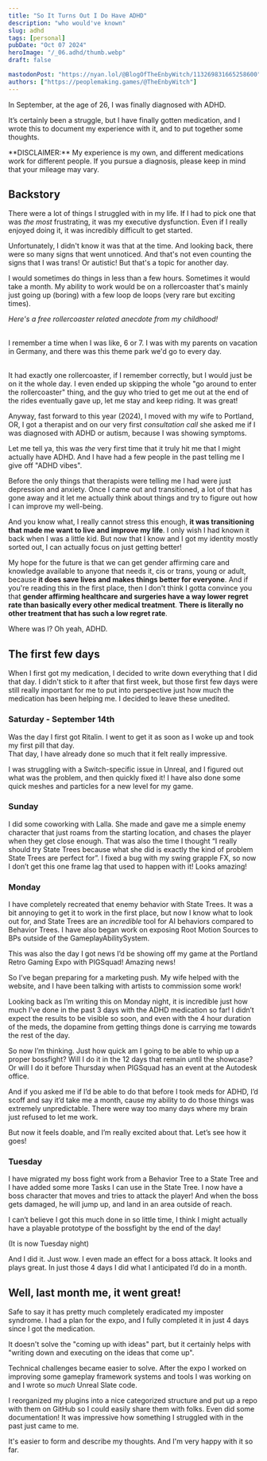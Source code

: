 ```yaml
---
title: "So It Turns Out I Do Have ADHD"
description: "who would've known"
slug: adhd
tags: [personal]
pubDate: "Oct 07 2024"
heroImage: "/_06.adhd/thumb.webp"
draft: false

mastodonPost: "https://nyan.lol/@BlogOfTheEnbyWitch/113269831665258600"
authors: ["https://peoplemaking.games/@TheEnbyWitch"]
---
```


In September, at the age of 26, I was finally diagnosed with ADHD.

It’s certainly been a struggle, but I have finally gotten medication, and I wrote this to document my experience with it, and to put together some thoughts.


<Note>
  **DISCLAIMER:** My experience is my own, and different medications work for
  different people. If you pursue a diagnosis, please keep in mind that your
  mileage may vary.
</Note>

## Backstory

There were a lot of things I struggled with in my life. If I had to pick one that was _the most_ frustrating, it was my executive dysfunction. Even if I really enjoyed doing it, it was incredibly difficult to get started.

Unfortunately, I didn't know it was that at the time. And looking back, there were so many signs that went unnoticed. And that's not even counting the signs that I was trans! Or autistic! But that's a topic for another day.

I would sometimes do things in less than a few hours. Sometimes it would take a month. My ability to work would be on a rollercoaster that's mainly just going up (boring) with a few loop de loops (very rare but exciting times).

<Note>

_Here's a free rollercoaster related anecdote from my childhood!_

<br />I remember a time when I was like, 6 or 7. I was with my parents on
vacation in Germany, and there was this theme park we'd go to every day.

<br />
It had exactly one rollercoaster, if I remember correctly, but I would just be on
it the whole day. I even ended up skipping the whole "go around to enter the rollercoaster"
thing, and the guy who tried to get me out at the end of the rides eventually gave
up, let me stay and keep riding. It was great!

</Note>

Anyway, fast forward to this year (2024), I moved with my wife to Portland, OR, I got a therapist and on our very first _consultation call_ she asked me if I was diagnosed with ADHD or autism, because I was showing symptoms.

Let me tell ya, this was _the_ very first time that it truly hit me that I might actually have ADHD. And I have had a few people in the past telling me I give off "ADHD vibes".

Before the only things that therapists were telling me I had were just depression and anxiety. Once I came out and transitioned, a lot of that has gone away and it let me actually think about things and try to figure out how I can improve my well-being.

And you know what, I really cannot stress this enough, **it was transitioning that made me want to live and improve my life**. I only wish I had known it back when I was a little kid. But now that I know and I got my identity mostly sorted out, I can actually focus on just getting better!

My hope for the future is that we can get gender affirming care and knowledge available to anyone that needs it, cis or trans, young or adult, because **it does save lives and makes things better for everyone**. And if you're reading this in the first place, then I don't think I gotta convince you that **gender affirming healthcare and surgeries have a way lower regret rate than basically every other medical treatment**. **There is literally no other treatment that has such a low regret rate**.

Where was I? Oh yeah, ADHD.

## The first few days

When I first got my medication, I decided to write down everything that I did that day. I didn't stick to it after that first week, but those first few days were still really important for me to put into perspective just how much the medication has been helping me. I decided to leave these unedited.

### Saturday - September 14th

Was the day I first got Ritalin. I went to get it as soon as I woke up and took my first pill that day.  
That day, I have already done so much that it felt really impressive.

I was struggling with a Switch-specific issue in Unreal, and I figured out what was the problem, and then quickly fixed it! I have also done some quick meshes and particles for a new level for my game.

### Sunday

I did some coworking with Lalla. She made and gave me a simple enemy character that just roams from the starting location, and chases the player when they get close enough. That was also the time I thought “I really should try State Trees because what she did is exactly the kind of problem State Trees are perfect for”. I fixed a bug with my swing grapple FX, so now I don’t get this one frame lag that used to happen with it! Looks amazing!

### Monday

I have completely recreated that enemy behavior with State Trees. It was a bit annoying to get it to work in the first place, but now I know what to look out for, and State Trees are an _incredible_ tool for AI behaviors compared to Behavior Trees. I have also began work on exposing Root Motion Sources to BPs outside of the GameplayAbilitySystem.

This was also the day I got news I’d be showing off my game at the Portland Retro Gaming Expo with PIGSquad! Amazing news!

So I’ve began preparing for a marketing push. My wife helped with the website, and I have been talking with artists to commission some work!

Looking back as I’m writing this on Monday night, it is incredible just how much I’ve done in the past 3 days with the ADHD medication so far! I didn’t expect the results to be visible so soon, and even with the 4 hour duration of the meds, the dopamine from getting things done is carrying me towards the rest of the day.

So now I’m thinking. Just how quick am I going to be able to whip up a proper bossfight? Will I do it in the 12 days that remain until the showcase? Or will I do it before Thursday when PIGSquad has an event at the Autodesk office.

And if you asked me if I’d be able to do that before I took meds for ADHD, I’d scoff and say it’d take me a month, cause my ability to do those things was extremely unpredictable. There were way too many days where my brain just refused to let me work.

But now it feels doable, and I’m really excited about that. Let’s see how it goes!

### Tuesday

I have migrated my boss fight work from a Behavior Tree to a State Tree and I have added some more Tasks I can use in the State Tree. I now have a boss character that moves and tries to attack the player! And when the boss gets damaged, he will jump up, and land in an area outside of reach.

I can’t believe I got this much done in so little time, I think I might actually have a playable prototype of the bossfight by the end of the day!

(It is now Tuesday night)

And I did it. Just wow. I even made an effect for a boss attack. It looks and plays great. In just those 4 days I did what I anticipated I’d do in a month.

## Well, last month me, it went great!

Safe to say it has pretty much completely eradicated my imposter syndrome. I had a plan for the expo, and I fully completed it in just 4 days since I got the medication.

It doesn't solve the "coming up with ideas" part, but it certainly helps with "writing down and executing on the ideas that come up".

Technical challenges became easier to solve. After the expo I worked on improving some gameplay framework systems and tools I was working on and I wrote so _much_ Unreal Slate code.

I reorganized my plugins into a nice categorized structure and put up a repo with them on GitHub so I could easily share them with folks. Even did some documentation! It was impressive how something I struggled with in the past just came to me.

It's easier to form and describe my thoughts. And I'm very happy with it so far.


<KoFi />
